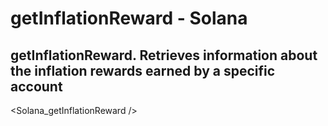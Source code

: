 # getInflationReward - Solana

## getInflationReward. Retrieves information about the inflation rewards earned by a specific account


<Solana_getInflationReward />
